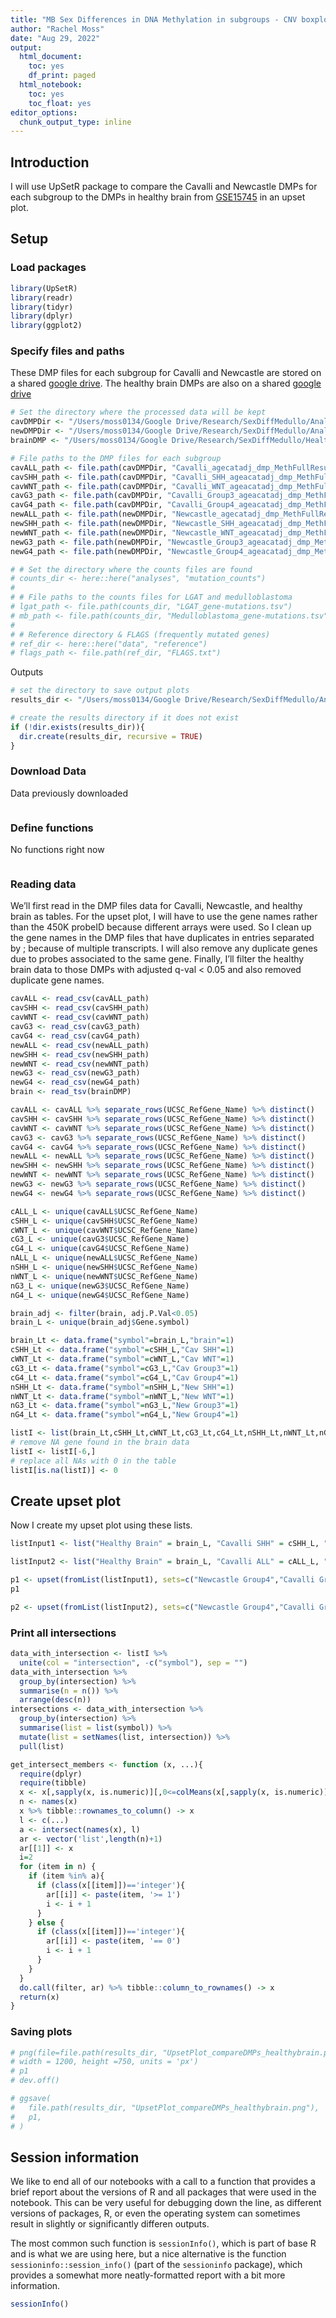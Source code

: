 ```yaml
---
title: "MB Sex Differences in DNA Methylation in subgroups - CNV boxplots by sex"
author: "Rachel Moss"
date: "Aug 29, 2022"
output:
  html_document:
    toc: yes
    df_print: paged
  html_notebook:
    toc: yes
    toc_float: yes
editor_options:
  chunk_output_type: inline
---
```


## Introduction

I will use UpSetR package to compare the Cavalli and Newcastle DMPs for each subgroup to the DMPs in healthy brain from  [GSE15745](https://www.ncbi.nlm.nih.gov/geo/query/acc.cgi?acc=GSE15745)
in an upset plot. 

## Setup

### Load packages

```r
library(UpSetR)
library(readr)
library(tidyr)
library(dplyr)
library(ggplot2)
```

### Specify files and paths

These DMP files for each subgroup for Cavalli and Newcastle are stored on a shared [google drive](https://drive.google.com/drive/folders/1MtKqg-v7USwvqbHVqPo_RiIwcu5O9nkb?usp=sharing).
The healthy brain DMPs are also on a shared [google drive](https://drive.google.com/drive/folders/1so_iPCp3Q4MlN-iAuQtimCt5-IzDYpDs?usp=sharing)

```r
# Set the directory where the processed data will be kept
cavDMPDir <- "/Users/moss0134/Google Drive/Research/SexDiffMedullo/Analysis_RMM_new/Results/Cavalli"
newDMPDir <- "/Users/moss0134/Google Drive/Research/SexDiffMedullo/Analysis_RMM_new/Results/Newcastle"
brainDMP <- "/Users/moss0134/Google Drive/Research/SexDiffMedullo/Healthy Brain /GSE15745/GSE15745.top.table.CRBLM_M-F_withCHR.tsv"

# File paths to the DMP files for each subgroup
cavALL_path <- file.path(cavDMPDir, "Cavalli_agecatadj_dmp_MethFullResults.csv")
cavSHH_path <- file.path(cavDMPDir, "Cavalli_SHH_ageacatadj_dmp_MethFullResults.csv")
cavWNT_path <- file.path(cavDMPDir, "Cavalli_WNT_ageacatadj_dmp_MethFullResults.csv")
cavG3_path <- file.path(cavDMPDir, "Cavalli_Group3_ageacatadj_dmp_MethFullResults.csv")
cavG4_path <- file.path(cavDMPDir, "Cavalli_Group4_ageacatadj_dmp_MethFullResults.csv")
newALL_path <- file.path(newDMPDir, "Newcastle_agecatadj_dmp_MethFullResults.csv")
newSHH_path <- file.path(newDMPDir, "Newcastle_SHH_ageacatadj_dmp_MethFullResults.csv")
newWNT_path <- file.path(newDMPDir, "Newcastle_WNT_ageacatadj_dmp_MethFullResults.csv")
newG3_path <- file.path(newDMPDir, "Newcastle_Group3_ageacatadj_dmp_MethFullResults.csv")
newG4_path <- file.path(newDMPDir, "Newcastle_Group4_ageacatadj_dmp_MethFullResults.csv")

# # Set the directory where the counts files are found
# counts_dir <- here::here("analyses", "mutation_counts")
# 
# # File paths to the counts files for LGAT and medulloblastoma
# lgat_path <- file.path(counts_dir, "LGAT_gene-mutations.tsv")
# mb_path <- file.path(counts_dir, "Medulloblastoma_gene-mutations.tsv")
# 
# # Reference directory & FLAGS (frequently mutated genes)
# ref_dir <- here::here("data", "reference")
# flags_path <- file.path(ref_dir, "FLAGS.txt")
```

Outputs
```r
# set the directory to save output plots
results_dir <- "/Users/moss0134/Google Drive/Research/SexDiffMedullo/Analysis_RMM_new/Results/compareDMPs"

# create the results directory if it does not exist
if (!dir.exists(results_dir)){
  dir.create(results_dir, recursive = TRUE)
}
```

### Download Data
Data previously downloaded

```r

```

### Define functions
No functions right now

```r

```

### Reading data

We'll first read in the DMP files data for Cavalli, Newcastle, and healthy brain as tables. For the upset plot, I will have to use the gene names rather than the 450K probeID because different arrays were used. So I clean up the gene names in the DMP files that have duplicates in entries separated by ; because of multiple transcripts. I will also remove any duplicate genes due to probes associated to the same gene. Finally, I'll filter the healthy brain data to those DMPs with adjusted q-val < 0.05 and also removed duplicate gene names.

```r
cavALL <- read_csv(cavALL_path)
cavSHH <- read_csv(cavSHH_path)
cavWNT <- read_csv(cavWNT_path)
cavG3 <- read_csv(cavG3_path)
cavG4 <- read_csv(cavG4_path)
newALL <- read_csv(newALL_path)
newSHH <- read_csv(newSHH_path)
newWNT <- read_csv(newWNT_path)
newG3 <- read_csv(newG3_path)
newG4 <- read_csv(newG4_path)
brain <- read_tsv(brainDMP)

cavALL <- cavALL %>% separate_rows(UCSC_RefGene_Name) %>% distinct()
cavSHH <- cavSHH %>% separate_rows(UCSC_RefGene_Name) %>% distinct()
cavWNT <- cavWNT %>% separate_rows(UCSC_RefGene_Name) %>% distinct()
cavG3 <- cavG3 %>% separate_rows(UCSC_RefGene_Name) %>% distinct()
cavG4 <- cavG4 %>% separate_rows(UCSC_RefGene_Name) %>% distinct()
newALL <- newALL %>% separate_rows(UCSC_RefGene_Name) %>% distinct()
newSHH <- newSHH %>% separate_rows(UCSC_RefGene_Name) %>% distinct()
newWNT <- newWNT %>% separate_rows(UCSC_RefGene_Name) %>% distinct()
newG3 <- newG3 %>% separate_rows(UCSC_RefGene_Name) %>% distinct()
newG4 <- newG4 %>% separate_rows(UCSC_RefGene_Name) %>% distinct()

cALL_L <- unique(cavALL$UCSC_RefGene_Name)
cSHH_L <- unique(cavSHH$UCSC_RefGene_Name)
cWNT_L <- unique(cavWNT$UCSC_RefGene_Name)
cG3_L <- unique(cavG3$UCSC_RefGene_Name)
cG4_L <- unique(cavG4$UCSC_RefGene_Name)
nALL_L <- unique(newALL$UCSC_RefGene_Name)
nSHH_L <- unique(newSHH$UCSC_RefGene_Name)
nWNT_L <- unique(newWNT$UCSC_RefGene_Name)
nG3_L <- unique(newG3$UCSC_RefGene_Name)
nG4_L <- unique(newG4$UCSC_RefGene_Name)

brain_adj <- filter(brain, adj.P.Val<0.05)
brain_L <- unique(brain_adj$Gene.symbol)

brain_Lt <- data.frame("symbol"=brain_L,"brain"=1)
cSHH_Lt <- data.frame("symbol"=cSHH_L,"Cav SHH"=1)
cWNT_Lt <- data.frame("symbol"=cWNT_L,"Cav WNT"=1)
cG3_Lt <- data.frame("symbol"=cG3_L,"Cav Group3"=1)
cG4_Lt <- data.frame("symbol"=cG4_L,"Cav Group4"=1)
nSHH_Lt <- data.frame("symbol"=nSHH_L,"New SHH"=1)
nWNT_Lt <- data.frame("symbol"=nWNT_L,"New WNT"=1)
nG3_Lt <- data.frame("symbol"=nG3_L,"New Group3"=1)
nG4_Lt <- data.frame("symbol"=nG4_L,"New Group4"=1)

listI <- list(brain_Lt,cSHH_Lt,cWNT_Lt,cG3_Lt,cG4_Lt,nSHH_Lt,nWNT_Lt,nG3_Lt,nG4_Lt) %>% purrr::reduce(full_join, by = "symbol")
# remove NA gene found in the brain data
listI <- listI[-6,]
# replace all NAs with 0 in the table
listI[is.na(listI)] <- 0

```

## Create upset plot
Now I create my upset plot using these lists.
```r
listInput1 <- list("Healthy Brain" = brain_L, "Cavalli SHH" = cSHH_L, "Cavalli WNT" = cWNT_L, "Cavalli Group3" = cG3_L, "Cavalli Group4" = cG4_L, "Newcastle SHH" = nSHH_L, "Newcastle WNT" = nWNT_L, "Newcastle Group3" = nG3_L, "Newcastle Group4" = nG4_L)

listInput2 <- list("Healthy Brain" = brain_L, "Cavalli ALL" = cALL_L, "Cavalli SHH" = cSHH_L, "Cavalli WNT" = cWNT_L, "Cavalli Group3" = cG3_L, "Cavalli Group4" = cG4_L, "Newcastle ALL" = nALL_L, "Newcastle SHH" = nSHH_L, "Newcastle WNT" = nWNT_L, "Newcastle Group3" = nG3_L, "Newcastle Group4" = nG4_L)

p1 <- upset(fromList(listInput1), sets=c("Newcastle Group4","Cavalli Group4","Newcastle Group3","Cavalli Group3","Newcastle WNT","Cavalli WNT","Newcastle SHH","Cavalli SHH", "Healthy Brain"), order.by="degree", keep.order=TRUE, mb.ratio = c(0.55, 0.45),text.scale = c(1.3, 1.3, 1, 1, 2, 1.3))
p1

p2 <- upset(fromList(listInput2), sets=c("Newcastle Group4","Cavalli Group4","Newcastle Group3","Cavalli Group3","Newcastle WNT","Cavalli WNT","Newcastle SHH","Cavalli SHH", "Newcastle ALL","Cavalli ALL","Healthy Brain"), order.by="degree", keep.order=TRUE)


```


### Print all intersections

```r
data_with_intersection <- listI %>%
  unite(col = "intersection", -c("symbol"), sep = "")
data_with_intersection %>%
  group_by(intersection) %>%
  summarise(n = n()) %>%
  arrange(desc(n))
intersections <- data_with_intersection %>%
  group_by(intersection) %>%
  summarise(list = list(symbol)) %>%
  mutate(list = setNames(list, intersection)) %>%
  pull(list)

get_intersect_members <- function (x, ...){
  require(dplyr)
  require(tibble)
  x <- x[,sapply(x, is.numeric)][,0<=colMeans(x[,sapply(x, is.numeric)],na.rm=T) & colMeans(x[,sapply(x, is.numeric)],na.rm=T)<=1]
  n <- names(x)
  x %>% tibble::rownames_to_column() -> x
  l <- c(...)
  a <- intersect(names(x), l)
  ar <- vector('list',length(n)+1)
  ar[[1]] <- x
  i=2
  for (item in n) {
    if (item %in% a){
      if (class(x[[item]])=='integer'){
        ar[[i]] <- paste(item, '>= 1')
        i <- i + 1
      }
    } else {
      if (class(x[[item]])=='integer'){
        ar[[i]] <- paste(item, '== 0')
        i <- i + 1
      }
    }
  }
  do.call(filter, ar) %>% tibble::column_to_rownames() -> x
  return(x)
}

```


### Saving plots

```r
# png(file=file.path(results_dir, "UpsetPlot_compareDMPs_healthybrain.png"),
# width = 1200, height =750, units = 'px')
# p1
# dev.off()

# ggsave(
#   file.path(results_dir, "UpsetPlot_compareDMPs_healthybrain.png"),
#   p1,
# )

```


## Session information

We like to end all of our notebooks with a call to a function that provides a brief report about the versions of R and all packages that were used in the notebook.
This can be very useful for debugging down the line, as different versions of packages, R, or even the operating system can sometimes result in slightly or significantly differen outputs.

The most common such function is `sessionInfo()`, which is part of base R and is what we are using here, but a nice alternative is the function `sessioninfo::session_info()` (part of the `sessioninfo` package), which provides a somewhat more neatly-formatted report with a bit more information.

```r
sessionInfo()
```
